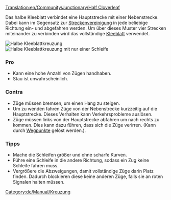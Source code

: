 [[Translation:en/Community/Junctionary/Half Cloverleaf]]
{{de/Community/Junctionary/Kreuzungsmenü}}

Das halbe Kleeblatt verbindet eine Hauptstrecke mit einer Nebenstrecke. Dabei kann im Gegensatz zur [[de/Community/Junctionary/Streckenvereinigung|Streckenvereinigung]] in jede beliebige Richtung ein- und abgefahren werden. Um über dieses Muster vier Strecken miteinander zu verbinden wird das vollständige [[de/Community/Junctionary/Kleeblatt|Kleeblatt]] verwendet.

[[File:en/Community/Junctionary/3way halfcloverleaf.png|none|frame|Halbe Kleeblattkreuzung]]
[[File:en/Community/Junctionary/3way modhclover.png|none|frame|Halbe Kleeblattkreuzung mit nur einer Schleife]]

===Pro===
*Kann eine hohe Anzahl von Zügen handhaben.
*Stau ist unwahrscheinlich.

===Contra===
*Züge müssen bremsen, um einen Hang zu steigen.
*Um zu wenden fahren Züge von der Nebenstrecke kurzzeitig auf die Hauptstrecke. Dieses Verhalten kann Verkehrsprobleme auslösen.
*Züge müssen links von der Hauptstrecke abfahren um nach rechts zu kommen. Dies kann dazu führen, dass sich die Züge verirren. (Kann durch [[de/Manual/Wegpunkte|Wegpunkte]] gelöst werden.).

===Tipps===
*Mache die Schleifen größer und ohne scharfe Kurven.
*Führe eine Schleife in die andere Richtung, sodass ein Zug keine Schleife fahren muss.
*Vergrößere die Abzweigungen, damit vollständige Züge darin Platz finden. Dadurch blockieren diese keine anderen Züge, falls sie an roten Signalen halten müssen.

[[Category:de/Manual/Kreuzung]]